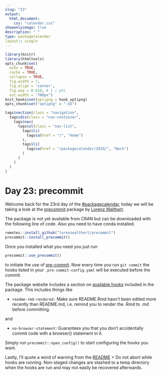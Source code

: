 ```yaml
---
slug: "23"
output: 
  html_document:
    css: "calendar.css"
showonlyimage: true
description: " "
type: packagecalendar
layout:: single
---
```


<html>
    <link rel="stylesheet" href="calendar-post.css"/>
</html>

```r
library(knitr)
library(htmltools)
opts_chunk$set(
  echo = TRUE, 
  cache = TRUE,
  collapse = TRUE,
  fig.width = 7, 
  fig.align = 'center',
  fig.asp = 0.618, # 1 / phi
  out.width = "700px")
knit_hooks$set(optipng = hook_optipng)
opts_chunk$set("optipng" = "-o5")
```

```r
tags$section(class = "navigation",
  tags$div(class = "nav-container",
    tags$nav(
      tags$ul(class = "nav-list",
        tags$li(
          tags$a(href = "/", "Home")
        ),
        tags$li(
          tags$a(href = "/packagecalendar/2019/", "Back")
        )
      )
    )
  )
)
```

# Day 23: precommit


Welcome back for the 23rd day of the [#packagecalendar](https://twitter.com/hashtag/packagecalendar),
today we will be taking a look at the [precommit](https://github.com/lorenzwalthert/precommit) package by [Lorenz Walthert](https://twitter.com/lorenzwalthert).

The package is not yet available from CRAN but can be downloaded with the following line of code.
Also you need to have conda installed.

```r
remotes::install_github("lorenzwalthert/precommit")
precommit::install_precommit()
```

Once you installed what you need you just run

```r
precommit::use_precommit()
```

to initiate the use of [pre-commit](https://pre-commit.com/).
Now every time you run `git commit` the hooks listed in your `.pre-commit-config.yaml` will be executed before the commit.

The package website includes a section on [available hooks](https://lorenzwalthert.github.io/precommit/articles/available-hooks.html) included in the package.
This includes things like

- `readme-rmd-rendered:` Make sure README.Rmd hasn’t been edited more recently than README.md, i.e. remind you to render the .Rmd to .md before committing.

and 

- `no-browser-statement`: Guarantees you that you don’t accidentally commit code with a browser() statement in it.

Simply run `precommit::open_config()` to start configuring the hooks you want.

Lastly, I'll quote a word of warning from the [README](https://lorenzwalthert.github.io/precommit/) 
> Do not abort while hooks are running. Non-staged changes are stashed to a temp directory when the hooks are run and may not easily be recovered afterwards.
